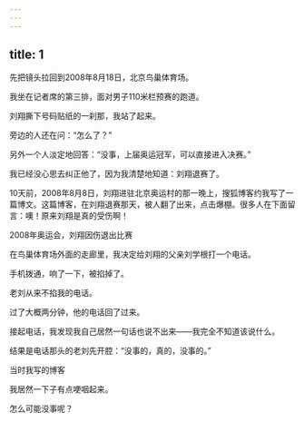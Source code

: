 ```yaml
---
---
---
```

title: 1
---



先把镜头拉回到2008年8月18日，北京鸟巢体育场。

我坐在记者席的第三排，面对男子110米栏预赛的跑道。

刘翔撕下号码贴纸的一刹那，我站了起来。

旁边的人还在问：“怎么了？”

另外一个人淡定地回答：“没事，上届奥运冠军，可以直接进入决赛。”

我已经没心思去纠正他了，因为我清楚地知道：刘翔退赛了。

10天前，2008年8月8日，刘翔进驻北京奥运村的那一晚上，搜狐博客约我写了一篇博文。这篇博客，在刘翔退赛那天，被人翻了出来，点击爆棚。很多人在下面留言：噢！原来刘翔是真的受伤啊！

2008年奥运会，刘翔因伤退出比赛



在鸟巢体育场外面的走廊里，我决定给刘翔的父亲刘学根打一个电话。

手机拨通，响了一下，被掐掉了。

老刘从来不掐我的电话。

过了大概两分钟，他的电话回了过来。

接起电话，我发现我自己居然一句话也说不出来——我完全不知道该说什么。

结果是电话那头的老刘先开腔：“没事的，真的，没事的。”

当时我写的博客



我居然一下子有点哽咽起来。

怎么可能没事呢？